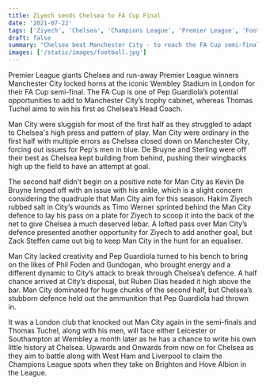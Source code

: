 ```yaml
---
title: Ziyech sends Chelsea to FA Cup Final
date: '2021-07-22'
tags: ['Ziyech', 'Chelsea', 'Champions League', 'Premier League', 'Football']
draft: false
summary: "Chelsea beat Manchester City - to reach the FA Cup semi-finals. Hakim Ziyech scored Chelsea's only goal of the game in the first half. Thomas Tuchel aims to win his first match as Chelsea head coach against Man City next month."
images: ['/static/images/football.jpg']
---
```


Premier League giants Chelsea and run-away Premier League winners Manchester City locked horns at the iconic Wembley Stadium in London for their FA Cup semi-final. The FA Cup is one of Pep Guardiola’s potential opportunities to add to Manchester City’s trophy cabinet, whereas Thomas Tuchel aims to win his first as Chelsea’s Head Coach.

Man City were sluggish for most of the first half as they struggled to adapt to Chelsea's high press and pattern of play. Man City were ordinary in the first half with multiple errors as Chelsea closed down on Manchester City, forcing out issues for Pep's men in blue. De Bruyne and Sterling were off their best as Chelsea kept building from behind, pushing their wingbacks high up the field to have an attempt at goal.

The second half didn’t begin on a positive note for Man City as Kevin De Bruyne limped off with an issue with his ankle, which is a slight concern considering the quadruple that Man City aim for this season. Hakim Ziyech rubbed salt in City’s wounds as Timo Werner sprinted behind the Man City defence to lay his pass on a plate for Ziyech to scoop it into the back of the net to give Chelsea a much deserved lebar. A lofted pass over Man City’s defence presented another opportunity for Ziyech to add another goal, but Zack Steffen came out big to keep Man City in the hunt for an equaliser.

Man City lacked creativity and Pep Guardiola turned to his bench to bring on the likes of Phil Foden and Gundogan, who brought energy and a different dynamic to City’s attack to break through Chelsea’s defence. A half chance arrived at City’s disposal, but Ruben Dias headed it high above the bar. Man City dominated for huge chunks of the second half, but Chelsea’s stubborn defence held out the ammunition that Pep Guardiola had thrown in.

It was a London club that knocked out Man City again in the semi-finals and Thomas Tuchel, along with his men, will face either Leicester or Southampton at Wembley a month later as he has a chance to write his own little history at Chelsea. Upwards and Onwards from now on for Chelsea as they aim to battle along with West Ham and Liverpool to claim the Champions League spots when they take on Brighton and Hove Albion in the League.
